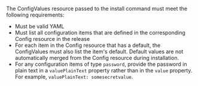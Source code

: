 The ConfigValues resource passed to the install command must meet the following requirements:
* Must be valid YAML
* Must list all configuration items that are defined in the corresponding Config resource in the release
* For each item in the Config resource that has a default, the ConfigValues must also list the item's default. Default values are not automatically merged from the Config resource during installation.
* For any configuration items of type `password`, provide the password in plain text in a `valuePlainText` property rather than in the `value` property. For example, `valuePlainText: somesecretvalue`.